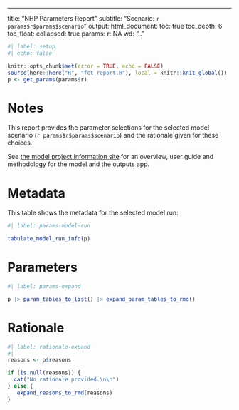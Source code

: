 ---
title: "NHP Parameters Report"
subtitle: "Scenario: `r params$r$params$scenario`"
output:
  html_document:
    toc: true
    toc_depth: 6
    toc_float:
      collapsed: true
params:
  r: NA
  wd: ".."

```r
#| label: setup
#| echo: false

knitr::opts_chunk$set(error = TRUE, echo = FALSE)
source(here::here("R", "fct_report.R"), local = knitr::knit_global())
p <- get_params(params$r)
```

# Notes

This report provides the parameter selections for the selected model scenario (`r params$r$params$scenario`) and the rationale given for these choices.

See [the model project information site](https://connect.strategyunitwm.nhs.uk/nhp/project_information) for an overview, user guide and methodology for the model and the outputs app.

# Metadata

This table shows the metadata for the selected model run:

```r
#| label: params-model-run

tabulate_model_run_info(p)
```

# Parameters

```r
#| label: params-expand

p |> param_tables_to_list() |> expand_param_tables_to_rmd()
```

# Rationale

```r
#| label: rationale-expand
#| 
reasons <- p$reasons

if (is.null(reasons)) {
  cat("No rationale provided.\n\n")
} else {
   expand_reasons_to_rmd(reasons)
}
```
